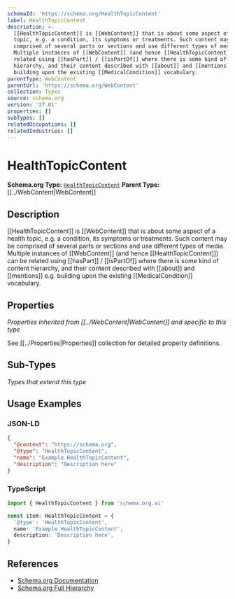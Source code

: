```yaml
---
schemaId: 'https://schema.org/HealthTopicContent'
label: HealthTopicContent
description: >-
  [[HealthTopicContent]] is [[WebContent]] that is about some aspect of a health
  topic, e.g. a condition, its symptoms or treatments. Such content may be
  comprised of several parts or sections and use different types of media.
  Multiple instances of [[WebContent]] (and hence [[HealthTopicContent]]) can be
  related using [[hasPart]] / [[isPartOf]] where there is some kind of content
  hierarchy, and their content described with [[about]] and [[mentions]] e.g.
  building upon the existing [[MedicalCondition]] vocabulary.
parentType: WebContent
parentUrl: 'https://schema.org/WebContent'
collection: Types
source: schema.org
version: '27.01'
properties: []
subTypes: []
relatedOccupations: []
relatedIndustries: []
---
```

# HealthTopicContent

**Schema.org Type:** [`HealthTopicContent`](https://schema.org/HealthTopicContent)
**Parent Type:** [[../WebContent|WebContent]]

## Description

[[HealthTopicContent]] is [[WebContent]] that is about some aspect of a health topic, e.g. a condition, its symptoms or treatments. Such content may be comprised of several parts or sections and use different types of media. Multiple instances of [[WebContent]] (and hence [[HealthTopicContent]]) can be related using [[hasPart]] / [[isPartOf]] where there is some kind of content hierarchy, and their content described with [[about]] and [[mentions]] e.g. building upon the existing [[MedicalCondition]] vocabulary.

## Properties

*Properties inherited from [[../WebContent|WebContent]] and specific to this type*

See [[../Properties|Properties]] collection for detailed property definitions.

## Sub-Types

*Types that extend this type*

## Usage Examples

### JSON-LD

```json
{
  "@context": "https://schema.org",
  "@type": "HealthTopicContent",
  "name": "Example HealthTopicContent",
  "description": "Description here"
}
```

### TypeScript

```typescript
import { HealthTopicContent } from 'schema.org.ai'

const item: HealthTopicContent = {
  '@type': 'HealthTopicContent',
  name: 'Example HealthTopicContent',
  description: 'Description here',
}
```

## References

- [Schema.org Documentation](https://schema.org/HealthTopicContent)
- [Schema.org Full Hierarchy](https://schema.org/docs/full.html)
